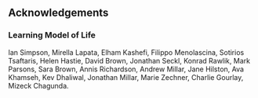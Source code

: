 ## Acknowledgements

### Learning Model of Life

Ian Simpson, Mirella Lapata, Elham Kashefi, Filippo Menolascina, Sotirios Tsaftaris, Helen Hastie, David Brown, Jonathan Seckl, Konrad Rawlik, Mark Parsons, Sara Brown, Annis Richardson, Andrew Millar, Jane Hilston, Ava Khamseh, Kev Dhaliwal, Jonathan Millar, Marie Zechner, Charlie Gourlay, Mizeck Chagunda.
